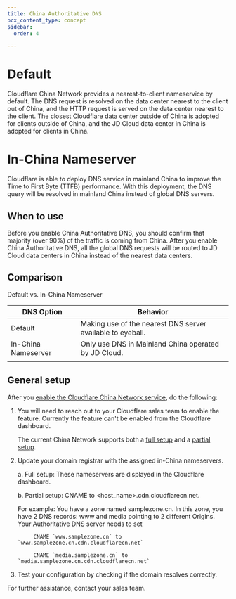 ```yaml
---
title: China Authoritative DNS
pcx_content_type: concept
sidebar:
  order: 4

---
```


# Default

Cloudflare China Network provides a nearest-to-client nameservice by default. The DNS request is resolved on the data center nearest to the client out of China, and the HTTP request is served on the data center nearest to the client. The closest Cloudflare data center outside of China is adopted for clients outside of China, and the JD Cloud data center in China is adopted for clients in China.


# In-China Nameserver

Cloudflare is able to deploy DNS service in mainland China to improve the Time to First Byte (TTFB) performance. With this deployment, the DNS query will be resolved in mainland China instead of global DNS servers.


## When to use

Before you enable China Authoritative DNS, you should confirm that majority (over 90%) of the traffic is coming from China. After you enable China Authoritative DNS, all the global DNS requests will be routed to JD Cloud data centers in China instead of the nearest data centers.

## Comparison

Default vs. In-China Nameserver

| **DNS Option**          | **Behavior** |
|---------------------|---------------|
| Default             | Making use of the nearest DNS server available to eyeball. |
| In-China Nameserver | Only use DNS in Mainland China operated by JD Cloud. |
|                     |               |



## General setup

After you [enable the Cloudflare China Network service](/china-network/get-started/), do the following:

1. You will need to reach out to your Cloudflare sales team to enable the feature. Currently the feature can't be enabled from the Cloudflare dashboard.

    The current China Network supports both a [full setup](/dns/zone-setups/full-setup/) and a [partial setup](/dns/zone-setups/partial-setup/).
2. Update your domain registrar with the assigned in-China nameservers.

    a. Full setup: These nameservers are displayed in the Cloudflare dashboard.

    b. Partial setup: CNAME to \<host_name\>.cdn.cloudflarecn.net.

    For example:
            You have a zone named samplezone.cn. In this zone, you have 2 DNS records: www and media pointing to 2 different Origins. Your Authoritative DNS server needs to set

            CNAME `www.samplezone.cn` to `www.samplezone.cn.cdn.cloudflarecn.net`

            CNAME `media.samplezone.cn` to `media.samplezone.cn.cdn.cloudflarecn.net`

3. Test your configuration by checking if the domain resolves correctly.


For further assistance, contact your sales team.


